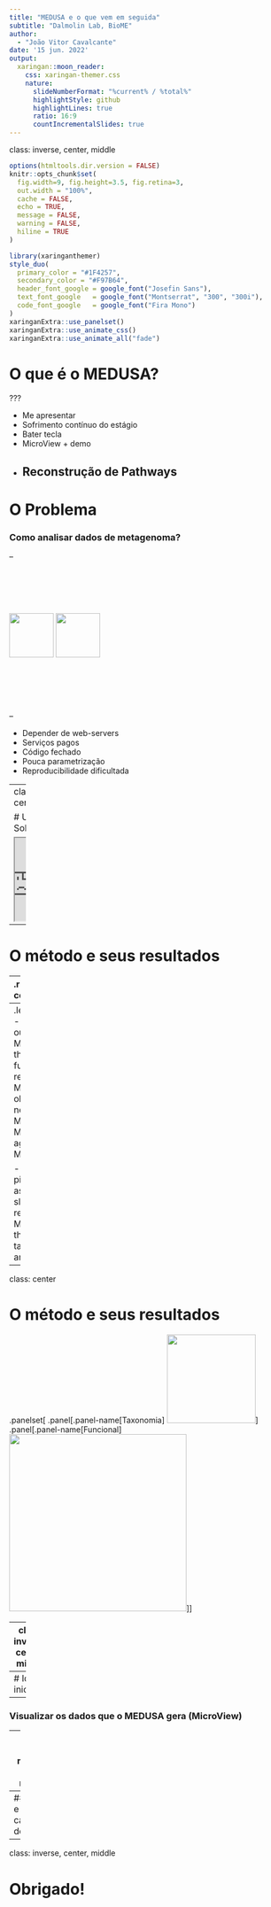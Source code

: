 ```yaml
---
title: "MEDUSA e o que vem em seguida"
subtitle: "Dalmolin Lab, BioME"  
author: 
  - "João Vitor Cavalcante"
date: '15 jun. 2022'
output:
  xaringan::moon_reader:
    css: xaringan-themer.css
    nature:
      slideNumberFormat: "%current% / %total%"
      highlightStyle: github
      highlightLines: true
      ratio: 16:9
      countIncrementalSlides: true
---
```

class: inverse, center, middle

```r
options(htmltools.dir.version = FALSE)
knitr::opts_chunk$set(
  fig.width=9, fig.height=3.5, fig.retina=3,
  out.width = "100%",
  cache = FALSE,
  echo = TRUE,
  message = FALSE, 
  warning = FALSE,
  hiline = TRUE
)
```

```r
library(xaringanthemer)
style_duo(
  primary_color = "#1F4257",
  secondary_color = "#F97B64",
  header_font_google = google_font("Josefin Sans"),
  text_font_google   = google_font("Montserrat", "300", "300i"),
  code_font_google   = google_font("Fira Mono")
)
xaringanExtra::use_panelset()
xaringanExtra::use_animate_css()
xaringanExtra::use_animate_all("fade")
```

# O que é o MEDUSA?

???

- Me apresentar
- Sofrimento contínuo do estágio
- Bater tecla
- MicroView + demo
- Reconstrução de Pathways
---

# O Problema

### Como analisar dados de metagenoma?

--

<div style="display: flex;align-items: center;justify-content: space-between;margin: 5rem 0;">
<img src="./MEGAN6-logo.svg" style="height: 5rem;">
<img src="./MGRAST_logo.png" style="height: 5rem;">
</div>

--

- Depender de web-servers 
- Serviços pagos
- Código fechado
- Pouca parametrização
- Reproducibilidade dificultada

---
class: center

# Uma Solução

<iframe src="https://www.frontiersin.org/articles/10.3389/fgene.2022.814437/full#h1" style="width:100%;height:60%;"></iframe>

---

# O método e seus resultados

--
.right-column[
<center><img src="./protocolo.jpg" style="height: 24rem;"></center>
]

--
.left-column[
- "MEDUSA outperformed MEGAN in these functional results, with MEGAN obtaining a negative MCC (-0.22 MEGAN against 0.59 MEDUSA)"

- "Our pipeline assigned slightly more reads than MEGAN in the taxonomic analysis"
]

---
class: center

# O método e seus resultados

.panelset[
.panel[.panel-name[Taxonomia]
<img src="./d1_tax.png" style="height: 10rem;">
]
.panel[.panel-name[Funcional]
<img src="./go_terms.png" style="height: 20rem;">
]
]

---
class: inverse, center, middle

# O que vem em seguida?

---
# Ideias iniciais

--
### Visualizar os dados que o MEDUSA gera (MicroView)

--
### Inferir perfil metabólico a partir do microbioma

--
### Anotação e caracterização de MAGs

---
class: inverse, center, middle

# Obrigado!

